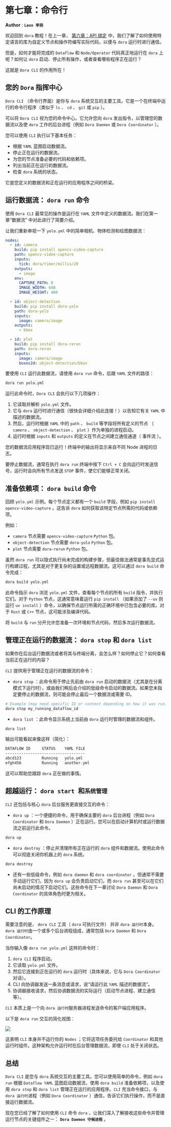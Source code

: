 # 第七章：命令行

**Author** : **`Leon 李扬`**

欢迎回到 `dora` 教程！在上一章， [第六章：API 绑定](./api-binding) 中，我们了解了如何使用特定语言的库为自定义节点和操作符编写实际代码，以便与 `dora` 运行时进行通信。

但是，如何才能将完成的 `Dataflow` 和 `Node/Operator` 代码真正地运行在 `dora` 上呢？如何让 `dora` 启动、停止所有操作，或者查看哪些程序正在运行？

这就是 `Dora CLI` 的作用所在！

## 您的 `Dora` 指挥中心

`Dora CLI` （命令行界面）是你与 `dora` 系统交互的主要工具。它是一个在终端中运行的命令行程序（类似于 `ls` 、 `cd` 、 `git` 或 `pip` ）。

可以将 `Dora CLI` 视为您的命令中心。它允许您向 `dora` 发出指令，以管理您的数据流以及使 `dora` 工作的后台进程（例如 `Dora Daemon` 或 `Dora Coordinator` ）。

您可以使用 `CLI` 执行以下基本任务：

- 根据 `YAML` 蓝图启动数据流。
- 停止正在运行的数据流。
- 为您的节点准备必要的代码和依赖项。
- 列出当前正在运行的数据流。
- 检查 `dora` 系统的状态。

它是您定义的数据流和正在运行的应用程序之间的桥梁。

## 运行数据流： `dora run` 命令

使用 `Dora CLI` 最常见的操作是运行在 `YAML` 文件中定义的数据流。我们在第一章“数据流” 中对此进行了简要介绍。

让我们重新审视一下 `yolo.yml` 中的简单相机、物体检测和绘图数据流：

```yaml
nodes:
  - id: camera
    build: pip install opencv-video-capture
    path: opencv-video-capture
    inputs:
      tick: dora/timer/millis/20
    outputs:
      - image
    env:
      CAPTURE_PATH: 0
      IMAGE_WIDTH: 640
      IMAGE_HEIGHT: 480

  - id: object-detection
    build: pip install dora-yolo
    path: dora-yolo
    inputs:
      image: camera/image
    outputs:
      - bbox

  - id: plot
    build: pip install dora-rerun
    path: dora-rerun
    inputs:
      image: camera/image
      boxes2d: object-detection/bbox
```

要使用 `CLI` 运行此数据流，请使用 `dora run` 命令，后跟 `YAML` 文件的路径：

```bash
dora run yolo.yml
```

运行此命令时，`Dora CLI` 会执行以下几项操作：

1. 它读取并解析 `yolo.yml` 文件。
2. 它与 `dora` 运行时进行通信（很快会详细介绍此连接！）以告知它有关 `YAML` 中描述的数据流。
3. 然后，运行时根据 `YAML` 中的 `path` 、 `build` 等字段将所有定义的节点 （ `camera` 、 `object-detection` 、 `plot` ）作为单独的进程启动。
4. 运行时根据 `inputs` 和 `outputs` 的定义在节点之间建立通信通道（ 事件流 ）。

您的数据流应用程序现已运行！终端中的输出将显示来自不同 Node 进程的日志。

要停止数据流，通常在执行 `dora run` 终端中按下 `Ctrl + C` 会向运行时发送信号，运行时会向所有节点发送 `STOP` 事件，使它们能够正常关闭。

## 准备依赖项： `dora build` 命令

回顾 `yolo.yml` 示例。每个节点定义都有一个 `build` 字段，例如 `pip install opencv-video-capture` 。这告诉 `dora` 如何获取该特定节点所需的代码或依赖项。

例如：

- `camera` 节点需要 `opencv-video-capture` `Python` 包。
- `object-detection` 节点需要 `dora-yolo` `Python` 包。
- `plot` 节点需要 `dora-rerun` `Python` 包。

虽然 `dora run` 可以隐式执行尚未完成的构建步骤，但最佳做法通常是事先显式运行构建过程，尤其是对于更复杂的设置或远程数据流。这可以通过 `dora build` 命令完成：

```bash
dora build yolo.yml
```

此命令指示 `dora` 浏览 `yolo.yml` 文件，查看每个节点的所有 `build` 指令，并执行它们。对于 `Python` 节点，这通常意味着运行 `pip install` （如果添加了 `--uv` 则运行 `uv install` ）命令，以确保节点运行所需的正确环境中已包含必要的库。对于 `Rust` 或 `C++` 节点，这可能涉及编译代码。

将 `build` 与 `run` 分开允许您准备一次环境和节点代码，然后多次运行数据流。

## 管理正在运行的数据流： `dora stop` 和 `dora list`

如果你在后台运行数据流或者将其与终端分离，会怎么样？如何停止它？如何查看当前正在运行的内容？

`CLI` 提供用于管理正在运行的数据流的命令：

- `dora stop` ：此命令用于停止先前由 `dora run` 启动的数据流（尤其是在分离模式下运行时），或由我们稍后会介绍的低级命令启动的数据流。如果您未指定要停止的数据流，则可能会停止最后一个数据流或需要 ID。

```bash
# Example (may need specific ID or context depending on how it was run)
dora stop my_running_dataflow_id 
```

- `dora list` ：此命令显示系统上当前由 `dora` 运行时管理的数据流和组件。

```bash
dora list
```

输出可能看起来像这样（简化）：

```bash
DATAFLOW ID     STATUS    YAML FILE
-----------------------------------
abcd123         Running   yolo.yml
efgh456         Running   another.yml
```

这可以帮助您跟踪 `dora` 正在做的事情。

## 超越运行： `dora start `和`系统管理`

`CLI` 还包括与核心 `dora` 后台服务更直接交互的命令：

- `dora up` ：一个便捷的命令，用于确保主要的 `dora` 后台进程（例如 `Dora Coordinator` 和 `Dora Daemon` ）正在运行。您可以在启动计算机时或运行数据流之前运行此命令。

```bash
dora up
```

- `dora destroy` ：停止并清理所有正在运行的 `dora` 组件和数据流。使用此命令可以彻底关闭你机器上的 `dora` 系统。

```bash
dora destroy
```

- 还有一些低级命令，例如 `dora daemon` 和 `dora coordinator` ，但通常不需要手动运行它们，因为 `dora up` 会负责启动它们，而 `dora run` 甚至可以在它们尚未启动的情况下启动它们。这些命令在下一章讨论 `Dora Daemon` 和 `Dora Coordinator` 的具体角色时更为相关。

## CLI 的工作原理

需要注意的是， `dora CLI` 工具（ `dora` 可执行文件） 并非 `dora 运行时`本身。 `dora 运行时`由一个或多个后台进程组成，通常包括 `Dora Daemon` 和 `Dora Coordinator`。

当你输入像 `dora run yolo.yml` 这样的命令时：

1. `dora CLI` 程序启动。
2. 它读取 `yolo.yml` 文件。
3. 然后它连接到正在运行的 `dora` 运行时（具体来说，它与 `Dora Coordinator` 对话）。
4. CLI 向协调器发送一条消息或请求，说“请运行此 `YAML` 描述的数据流”。
5. 协调器接收请求，然后协调数据流的实际运行（启动节点进程、建立通信等）。

`CLI` 本质上是一个向 `dora 运行时`服务器进程发送命令的客户端应用程序。

以下是 `dora run` 交互的简化视图：

![](/cli01.png)

这表明 `CLI` 本身并不运行你的 `Nodes` ；它将这项任务委托给 `Coordinator` 和其他运行时组件。这种架构允许运行时在后台管理数据流，即使 `CLI` 处于关闭状态。

## 总结

`Dora CLI` 是您与 `dora` 系统交互的主要工具。您可以使用简单的命令，例如 `dora run` 根据 `Dataflow YAML` 蓝图启动数据流，使用 `dora build` 准备依赖项，以及使用 `dora stop` 和 `dora list` 管理正在运行的应用程序。`CLI` 充当命令接口，与 `dora 运行时`进程（例如 `Dora Coordinator` ）通信，告诉它们执行操作，而不是直接运行数据流。

现在您已经了解了如何使用 `CLI` 命令 `dora` ，让我们深入了解接收这些命令并管理运行节点的关键组件之一： **`Dora Daemon 守候进程`** 。